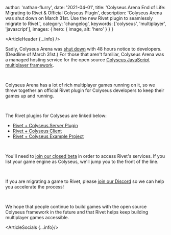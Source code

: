 
  author: 'nathan-flurry',
  date: '2021-04-01',
  title: 'Colyseus Arena End of Life: Migrating to Rivet & Official Colyseus Plugin',
  description: 'Colyseus Arena was shut down on March 31st. Use the new Rivet plugin to seamlessly migrate to Rivet.',
  category: 'changelog',
  keywords: ['colyseus', 'multiplayer', 'javascript'],
  images: {
    hero: {
      image,
      alt: 'hero'
    }
  }
}

<ArticleHeader {...info} /> 

Sadly, Colyseus Arena was [shut down](https://twitter.com/endel/status/1641204209952468992) with 48 hours notice to developers. (Deadline of March 31st.) For those that aren't familiar, Colyseus Arena was a managed hosting service for the open source [Colyseus JavaScript multiplayer framework](https://github.com/colyseus/colyseus).

‍

Colyseus Arena has a lot of rich multiplayer games running on it, so we threw together an official Rivet plugin for Colyseus developers to keep their games up and running.

‍

The Rivet plugins for Colyseus are linked below:

- [Rivet + Colyseus Server Plugin](https://github.com/rivet-gg/plugin-colyseus-server/blob/main/README.md)
- [Rivet + Colyseus Client](https://github.com/rivet-gg/plugin-colyseus-javascript/blob/master/README.md)
- [Rivet + Colyseus Example Project](https://github.com/rivet-gg/plugin-colyseus-examples)

‍

You'll need to [join our closed beta](https://b8v8449klvp.typeform.com/rivet) in order to access Rivet's services. If you list your game engine as Colyseus, we'll jump you to the front of the line.

‍

If you are migrating a game to Rivet, please [join our Discord](https://discord.gg/BG2vqsJczH) so we can help you accelerate the process!

‍

We hope that people continue to build games with the open source Colyseus framework in the future and that Rivet helps keep building multiplayer games accessible.

<ArticleSocials {...info}/>